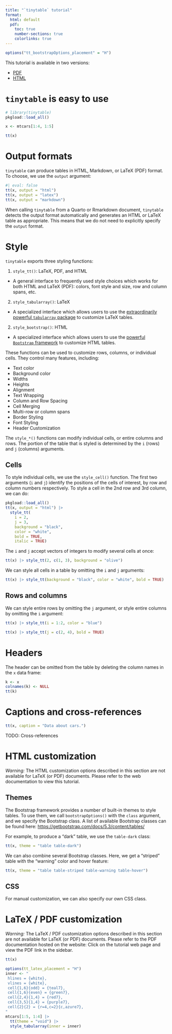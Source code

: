 ```yaml
---
title: "`tinytable` tutorial"
format:
  html: default
  pdf:
    toc: true
    number-sections: true
    colorlinks: true
---
```


```r
options("tt_bootstrapOptions_placement" = "H")
```

This tutorial is available in two versions:

* [PDF](tutorial.pdf)
* [HTML](tutorial.html)


# `tinytable` is easy to use

```r
# library(tinytable)
pkgload::load_all()

x <- mtcars[1:4, 1:5]

tt(x)
```

# Output formats

`tinytable` can produce tables in HTML, Markdown, or LaTeX (PDF) format. To choose, we use the `output` argument:

```r
#| eval: false
tt(x, output = "html")
tt(x, output = "latex")
tt(x, output = "markdown")
```

When calling `tinytable` from a Quarto or Rmarkdown document, `tinytable` detects the output format automatically and generates an HTML or LaTeX table as appropriate. This means that we do not need to explicitly specify the `output` format.


# Style

`tinytable` exports three styling functions:

1. `style_tt()`: LaTeX, PDF, and HTML 
  - A general interface to frequently used style choices which works for both HTML and LaTeX (PDF): colors, font style and size, row and column spans, etc.
2. `style_tabularray()`: LaTeX
  - A specialized interface which allows users to use the [extraordinarily powerful `tabularray` package](https://ctan.org/pkg/tabularray?lang=en) to customize LaTeX tables.
2. `style_bootstrap()`: HTML
  - A specialized interface which allows users to use the [powerful `Bootstrap` framework](https://getbootstrap.com/docs/5.3/content/tables/) to customize HTML tables.

These functions can be used to customize rows, columns, or individual cells. They control many features, including:

* Text color
* Background color
* Widths
* Heights
* Alignment
* Text Wrapping
* Column and Row Spacing
* Cell Merging
* Multi-row or column spans
* Border Styling
* Font Styling
* Header Customization

The `style_*()` functions can modify individual cells, or entire columns and rows. The portion of the table that is styled is determined by the `i` (rows)  and `j` (columns) arguments.


## Cells

To style individual cells, we use the `style_cell()`  function. The first two arguments (`i` and `j`) identify the positions of the cells of interest, by row and column numbers respectively. To style a cell in the 2nd row and 3rd column, we can do:

```r
pkgload::load_all()
tt(x, output = "html") |>
  style_tt(
    i = 2,
    j = 3,
    background = "black",
    color = "white",
    bold = TRUE,
    italic = TRUE)
```

The `i` and `j` accept vectors of integers to modify several cells at once:

```r
tt(x) |> style_tt(2, c(1, 3), background = "olive")
```

We can style all cells in a table by omitting the `i` and `j` arguments:


```r
tt(x) |> style_tt(background = "black", color = "white", bold = TRUE)
```

## Rows and columns

We can style entire rows by omitting the `j` argument, or style entire columns by omitting the `i` argument:

```r
tt(x) |> style_tt(i = 1:2, color = "blue")
```

```r
tt(x) |> style_tt(j = c(2, 4), bold = TRUE)
```

# Headers

The header can be omitted from the table by deleting the column names in the `x` data frame:

```r
k <- x
colnames(k) <- NULL
tt(k)
```


# Captions and cross-references

```r
tt(x, caption = "Data about cars.")
```

TODO: Cross-references


# HTML customization

::: {.content-visible when-format="pdf"}
_Warning:_ The HTML customization options described in this section are not available for LaTeX (or PDF) documents. Please refer to the web documentation to view this tutorial.
:::


::: {.content-visible when-format="html"}
## Themes

The Bootstrap framework provides a number of built-in themes to style tables. To use them, we call `bootstrapOptions()` with the `class` argument, and we specify the Bootstrap class. A list of available Bootstrap classes can be found here: <https://getbootstrap.com/docs/5.3/content/tables/>

For example, to produce a "dark" table, we use the `table-dark` class:

```r
tt(x, theme = "table table-dark")
```

We can also combine several Bootstrap classes. Here, we get a "striped" table with the "warning" color and hover feature:

```r
tt(x, theme = "table table-striped table-warning table-hover")
```

## CSS

For manual customization, we can also specify our own CSS class.



:::



# LaTeX / PDF customization

::: {.content-visible when-format="html"}
_Warning:_ The LaTeX / PDF customization options described in this section are not available for LaTeX (or PDF) documents. Please refer to the PDF documentation hosted on the website: Click on the tutorial web page and view the PDF link in the sidebar.
:::


::: {.content-visible when-format="pdf"}

```r
tt(x)
```


```r
options(tt_latex_placement = "H")
inner <- "
 hlines = {white},
 vlines = {white},
 cell{1,6}{odd} = {teal7},
 cell{1,6}{even} = {green7},
 cell{2,4}{1,4} = {red7},
 cell{3,5}{1,4} = {purple7},
 cell{2}{2} = {r=4,c=2}{c,azure7},
"
mtcars[1:5, 1:4] |>
  tt(theme = "void") |>
  style_tabularray(inner = inner)
```

:::
